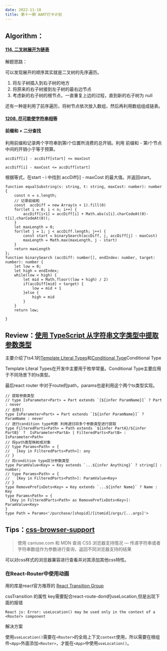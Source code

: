 ```yaml
---
date: 2022-11-18
title: 第十一期 AART打卡计划
---
```


## Algorithm：

#### [114. 二叉树展开为链表](https://leetcode.cn/problems/flatten-binary-tree-to-linked-list/)

解题思路：

可以发现展开的顺序其实就是二叉树的先序遍历。

1. 将左子树插入到右子树的地方
2. 将原来的右子树接到左子树的最右边节点
3. 考虑新的右子树的根节点，一直重复上边的过程，直到新的右子树为 null

还有一种是利用了前序遍历，将树节点依次放入数组，然后再利用数组组成链表。

#### [1208. 尽可能使字符串相等](https://leetcode.cn/problems/get-equal-substrings-within-budget/)

#### 前缀和 + 二分查找

利用前缀和记录两个字符串到第i个位置所消费的总开销。利用 前缀和 - 第i个节点中间的开销小于等于预算。

```
accDiff[i] - accDiff[start] <= maxCost

accDiff[i] - maxCost <= accDiff[start]
```

根据等式，在start - i 中找到  accDiff[i] - maxCost 的最大值。并返回start。

```
function equalSubstring(s: string, t: string, maxCost: number): number {
    const n = s.length;
    // 记录前缀和
    const  accDiff = new Array(n + 1).fill(0)
    for(let i = 0; i < n; i++) {
        accDiff[i+1] = accDiff[i] + Math.abs(s[i].charCodeAt(0)- t[i].charCodeAt(0));
    }
    let maxLength = 0;
    for(let j = 1; j < accDiff.length; j++) {
        const start = binarySearch(accDiff, j, accDiff[j] - maxCost)
        maxLength = Math.max(maxLength, j - start)
    }
    return maxLength
};
function binarySearch (accDiff: number[], endIndex: number, target: number): number {
    let low = 0;
    let high = endIndex;
    while(low < high) {
        let mid = Math.floor((low + high) / 2)
        if(accDiff[mid] < target) {
            low = mid + 1
        }else {
            high = mid
        }
    }
    return low;

}
```

## Review：[使用 TypeScript 从字符串文字类型中提取参数类型](https://lihautan.com/extract-parameters-type-from-string-literal-types-with-typescript/#removing-the-brackets) 

主要介绍了ts4.1的[Template Literal Types](https://www.typescriptlang.org/docs/handbook/release-notes/typescript-4-1.html#template-literal-types)和[Conditional Type](https://lihautan.com/extract-parameters-type-from-string-literal-types-with-typescript/#conditional-type)Conditional Type

Template Literal Types在开发中主要用于枚举常量。Conditional Type主要应用于不同场景下的ts类型。

最后react router 中对于route的path，params也是利用这个两个ts类型实现。

```
// 提取参数类型
// type IsParameter<Part> = Part extends `[${infer ParamName}]` ? Part : never
// 去除[]
type IsParameter<Part> = Part extends `[${infer ParamName}]` ? ParamName : never
// 进行condition type判断 利用递归将多个参数类型进行提取
type FilteredParts<Path> = Path extends `${infer PartA}/${infer PartB}` ?  IsParameter<PartA> | FilteredParts<PartB> : IsParameter<Path>
// 将path类型映射成对象
// type Params<Path> = {
//   [key in FilteredParts<Path>]: any
// }
// 将condition type区分参数类型
type ParamValue<Key> = Key extends `...${infer Anything}` ? string[] : number;
// type Params<Path> = {
//   [Key in FilteredParts<Path>]: ParamValue<Key>
// }
type RemovePrefixDots<Key> = Key extends `...${infer Name}` ? Name : Key
type Params<Path> = {
  [Key in FilteredParts<Path> as RemovePrefixDots<Key>]: ParamValue<Key>
}
type Path = Params<'/purchase/[shopid]/[itemid]/args/[...args]'>
```

## Tips：[css-browser-support](https://github.com/5t3ph/css-browser-support)

> 使用 caniuse.com 和 MDN 查询 CSS 浏览器支持情况 — 传递字符串或者字符串数组作为参数进行查询，返回不同浏览器支持的结果

可以对css样式的浏览器兼容进行查看并对其添加其他css特性。

### 在React-Router中使用动画

用的库是react官方推荐的 [React Transition Group](https://reactcommunity.org/react-transition-group/)

cssTransition 的属性 key需要配合react-route-dom的useLocation,但是出现下面的报错

```
React js: Error: useLocation() may be used only in the context of a <Router> component
```

解决方案

使用`useLocation()`需要在`<Router>`的全局上下文`context`使用，所以需要在根组件`<App>`外面添加`<Router>`，才能在`<App>`中使用`useLocation()`。